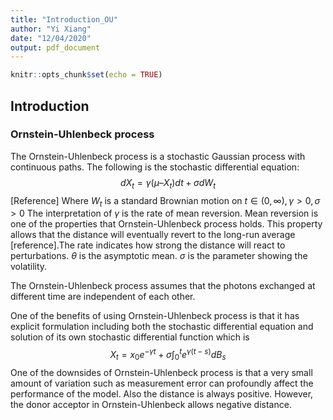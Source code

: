 ```yaml
---
title: "Introduction_OU"
author: "Yi Xiang"
date: "12/04/2020"
output: pdf_document
---
```


```r
knitr::opts_chunk$set(echo = TRUE)
```

## Introduction 

### Ornstein-Uhlenbeck process 
The Ornstein-Uhlenbeck process is a stochastic Gaussian process with continuous paths. The following is the stochastic differential equation: $$dX_t = \gamma (\mu – X_t) dt + \sigma dW_t $$  [Reference]
Where $W_t$ is a standard Brownian motion on $t \in (0, \infty),\gamma > 0, \sigma > 0$
The interpretation of $\gamma$ is the rate of mean reversion. Mean reversion is one of the properties that Ornstein-Uhlenbeck process holds. This property allows that the distance will eventually revert to the long-run average [reference].The rate indicates how strong the distance will react to perturbations. $\theta$ is the asymptotic mean. $\sigma$ is the parameter showing the volatility. 

The Ornstein-Uhlenbeck process assumes that the photons exchanged at different time are independent of each other. 

One of the benefits of using Ornstein-Uhlenbeck process is that it has explicit formulation including both the stochastic differential equation and solution of its own stochastic differential function which is  
 $$X_t = x_0e^{-\gamma t} + \sigma \int_{0}^{t} e^{\gamma (t-s)} dB_s$$
One of the downsides of Ornstein-Uhlenbeck process is that a very small amount of variation such as measurement error can profoundly affect the performance of the model. 
Also the distance is always positive. However, the donor acceptor in Ornstein-Uhlenbeck allows negative distance. 

